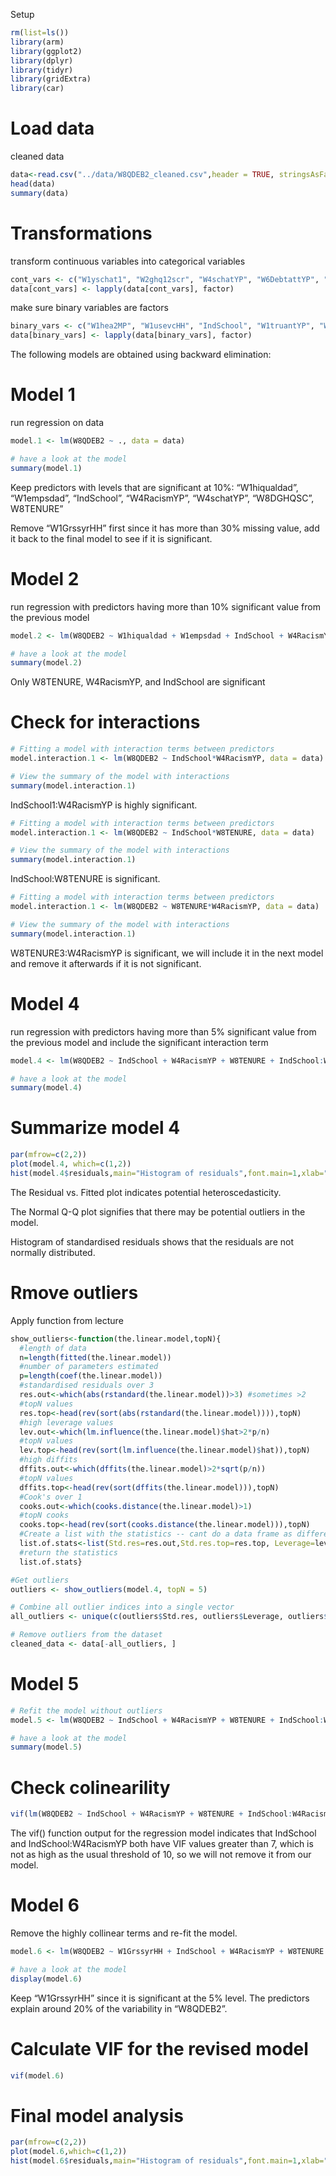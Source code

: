 Setup
```r
rm(list=ls())
library(arm)
library(ggplot2)
library(dplyr)
library(tidyr)
library(gridExtra)
library(car)
```

# Load data

cleaned data
```r
data<-read.csv("../data/W8QDEB2_cleaned.csv",header = TRUE, stringsAsFactors=TRUE)
head(data)
summary(data)
```
# Transformations 

transform continuous variables into categorical variables
```r
cont_vars <- c("W1yschat1", "W2ghq12scr", "W4schatYP", "W6DebtattYP", "W8DGHQSC")
data[cont_vars] <- lapply(data[cont_vars], factor)
```

make sure binary variables are factors
```r
binary_vars <- c("W1hea2MP", "W1usevcHH", "IndSchool", "W1truantYP", "W1alceverYP", "W1bulrc","W5JobYP", "W5EducYP", "W5Apprent1YP", "W6JobYP", "W6UnivYP", "W6EducYP","W6Apprent1YP", "W6OwnchiDV", "W6Childliv")
data[binary_vars] <- lapply(data[binary_vars], factor)
```

The following models are obtained using backward elimination:
  
# Model 1
  
run regression on data
```r
model.1 <- lm(W8QDEB2 ~ ., data = data)

# have a look at the model
summary(model.1)
```
Keep predictors with levels that are significant at 10%: "W1hiqualdad", "W1empsdad", "IndSchool", "W4RacismYP", "W4schatYP", "W8DGHQSC", W8TENURE" 

Remove "W1GrssyrHH" first since it has more than 30% missing value, add it back to the final model to see if it is significant.

# Model 2

run regression with predictors having more than 10% significant value from the previous model 

```r
model.2 <- lm(W8QDEB2 ~ W1hiqualdad + W1empsdad + IndSchool + W4RacismYP + W4schatYP + W8DGHQSC + W8TENURE, data = data)

# have a look at the model
summary(model.2)
```
Only W8TENURE, W4RacismYP, and IndSchool are significant

# Check for interactions

```r
# Fitting a model with interaction terms between predictors
model.interaction.1 <- lm(W8QDEB2 ~ IndSchool*W4RacismYP, data = data)

# View the summary of the model with interactions
summary(model.interaction.1)
```
IndSchool1:W4RacismYP is highly significant. 

```r
# Fitting a model with interaction terms between predictors
model.interaction.1 <- lm(W8QDEB2 ~ IndSchool*W8TENURE, data = data)

# View the summary of the model with interactions
summary(model.interaction.1)
```
IndSchool:W8TENURE is significant. 

```r
# Fitting a model with interaction terms between predictors
model.interaction.1 <- lm(W8QDEB2 ~ W8TENURE*W4RacismYP, data = data)

# View the summary of the model with interactions
summary(model.interaction.1)
```
W8TENURE3:W4RacismYP is significant, we will include it in the next model and remove it afterwards if it is not significant. 

# Model 4

run regression with predictors having more than 5% significant value from the previous model and include the significant interaction term

```r
model.4 <- lm(W8QDEB2 ~ IndSchool + W4RacismYP + W8TENURE + IndSchool:W4RacismYP + IndSchool:W8TENURE + W4RacismYP:W8TENURE, data = data)

# have a look at the model
summary(model.4)
```
# Summarize model 4
```r
par(mfrow=c(2,2))
plot(model.4, which=c(1,2))
hist(model.4$residuals,main="Histogram of residuals",font.main=1,xlab="Residuals")
```
The Residual vs. Fitted plot indicates potential heteroscedasticity. 

The Normal Q-Q plot signifies that there may be potential outliers in the model. 

Histogram of standardised residuals shows that the residuals are not normally distributed. 


# Rmove outliers

Apply function from lecture

```r
show_outliers<-function(the.linear.model,topN){
  #length of data
  n=length(fitted(the.linear.model))
  #number of parameters estimated
  p=length(coef(the.linear.model))
  #standardised residuals over 3
  res.out<-which(abs(rstandard(the.linear.model))>3) #sometimes >2
  #topN values
  res.top<-head(rev(sort(abs(rstandard(the.linear.model)))),topN)
  #high leverage values
  lev.out<-which(lm.influence(the.linear.model)$hat>2*p/n)
  #topN values
  lev.top<-head(rev(sort(lm.influence(the.linear.model)$hat)),topN)
  #high diffits
  dffits.out<-which(dffits(the.linear.model)>2*sqrt(p/n))
  #topN values
  dffits.top<-head(rev(sort(dffits(the.linear.model))),topN)
  #Cook's over 1
  cooks.out<-which(cooks.distance(the.linear.model)>1)
  #topN cooks
  cooks.top<-head(rev(sort(cooks.distance(the.linear.model))),topN)
  #Create a list with the statistics -- cant do a data frame as different lengths 
  list.of.stats<-list(Std.res=res.out,Std.res.top=res.top, Leverage=lev.out, Leverage.top=lev.top, DFFITS=dffits.out, DFFITS.top=dffits.top, Cooks=cooks.out,Cooks.top=cooks.top)
  #return the statistics
  list.of.stats}
```

```r
#Get outliers
outliers <- show_outliers(model.4, topN = 5) 

# Combine all outlier indices into a single vector
all_outliers <- unique(c(outliers$Std.res, outliers$Leverage, outliers$DFFITS, outliers$Cooks))

# Remove outliers from the dataset
cleaned_data <- data[-all_outliers, ]
```

# Model 5 

```r
# Refit the model without outliers
model.5 <- lm(W8QDEB2 ~ IndSchool + W4RacismYP + W8TENURE + IndSchool:W4RacismYP  + IndSchool:W8TENURE + W4RacismYP:W8TENURE, data = data)

# have a look at the model
summary(model.5)
```

# Check colinearility
```r
vif(lm(W8QDEB2 ~ IndSchool + W4RacismYP + W8TENURE + IndSchool:W4RacismYP, data=data))
```
The vif() function output for the regression model indicates that IndSchool and IndSchool:W4RacismYP both have VIF values greater than 7, which is not as high as the usual threshold of 10, so we will not remove it from our model.

# Model 6
Remove the highly collinear terms and re-fit the model. 

```r
model.6 <- lm(W8QDEB2 ~ W1GrssyrHH + IndSchool + W4RacismYP + W8TENURE + IndSchool:W4RacismYP + IndSchool:W8TENURE + W4RacismYP:W8TENURE, data = data)

# have a look at the model
display(model.6)
```
Keep "W1GrssyrHH" since it is significant at the 5% level.
The predictors explain around 20% of the variability in "W8QDEB2".

# Calculate VIF for the revised model
```r
vif(model.6)
```


# Final model analysis

```r
par(mfrow=c(2,2))
plot(model.6,which=c(1,2))
hist(model.6$residuals,main="Histogram of residuals",font.main=1,xlab="Residuals")
```
